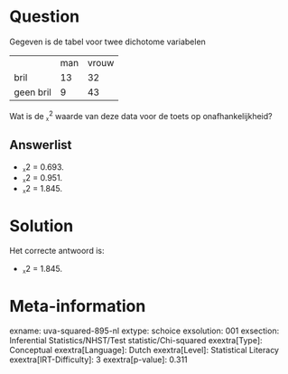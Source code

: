 Question
========

Gegeven is de tabel voor twee dichotome variabelen

  ----------- ----- -------
              man   vrouw
  bril        13    32
  geen bril   9     43
  ----------- ----- -------

Wat is de ᵪ^2^ waarde van deze data voor de toets op onafhankelijkheid?

Answerlist
----------

* ᵪ2 =  0.693.
* ᵪ2 =  0.951.
* ᵪ2 =  1.845.

Solution
========

Het correcte antwoord is: 

* ᵪ2 =  1.845.

Meta-information
================
exname: uva-squared-895-nl
extype: schoice
exsolution: 001
exsection: Inferential Statistics/NHST/Test statistic/Chi-squared
exextra[Type]: Conceptual
exextra[Language]: Dutch
exextra[Level]: Statistical Literacy
exextra[IRT-Difficulty]: 3
exextra[p-value]: 0.311
